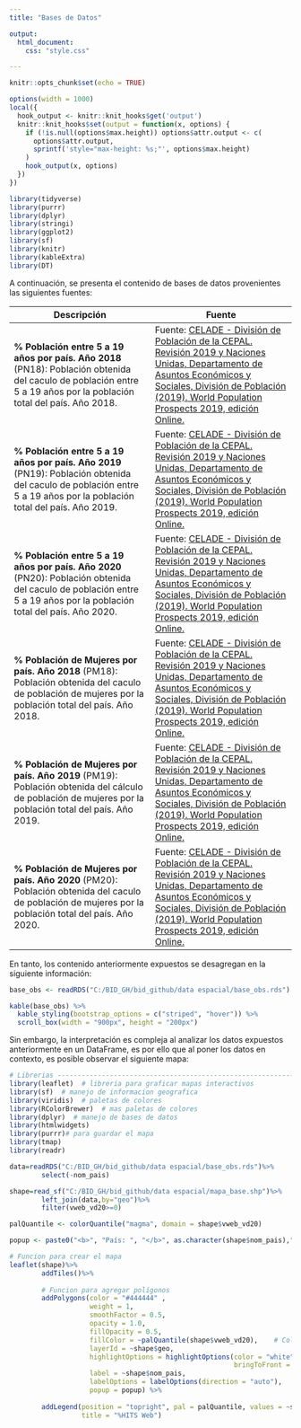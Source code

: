 ```yaml
---
title: "Bases de Datos"

output:
  html_document:
    css: "style.css"

---
```



```r
knitr::opts_chunk$set(echo = TRUE)
```

```r
options(width = 1000)
local({
  hook_output <- knitr::knit_hooks$get('output')
  knitr::knit_hooks$set(output = function(x, options) {
    if (!is.null(options$max.height)) options$attr.output <- c(
      options$attr.output,
      sprintf('style="max-height: %s;"', options$max.height)
    )
    hook_output(x, options)
  })
})
```





```r
library(tidyverse)
library(purrr)
library(dplyr)
library(stringi)
library(ggplot2)
library(sf)
library(knitr)
library(kableExtra)
library(DT)
```


A continuación, se presenta el contenido de bases de datos provenientes  las siguientes fuentes:


Descripción           | Fuente
--------------------- | ---------------------
**% Población entre 5 a 19 años por país. Año 2018** (PN18): Población obtenida del caculo de población entre 5 a 19 años por la población total del país. Año 2018. |Fuente: [CELADE - División de Población de la CEPAL. Revisión 2019 y Naciones Unidas, Departamento de Asuntos Económicos y Sociales, División de Población (2019). World Population Prospects 2019, edición Online.](https://www.cepal.org/es/temas/proyecciones-demograficas/estimaciones-proyecciones-poblacion-total-urbana-rural-economicamente-activa)
**% Población entre 5 a 19 años por país. Año 2019** (PN19): Población obtenida del caculo de población entre 5 a 19 años por la población total del país. Año 2019.  | Fuente: [CELADE - División de Población de la CEPAL. Revisión 2019 y Naciones Unidas, Departamento de Asuntos Económicos y Sociales, División de Población (2019). World Population Prospects 2019, edición Online.](https://www.cepal.org/es/temas/proyecciones-demograficas/estimaciones-proyecciones-poblacion-total-urbana-rural-economicamente-activa)
**% Población entre 5 a 19 años por país. Año 2020** (PN20): Población obtenida del caculo de población entre 5 a 19 años por la población total del país. Año 2020. | Fuente: [CELADE - División de Población de la CEPAL. Revisión 2019 y Naciones Unidas, Departamento de Asuntos Económicos y Sociales, División de Población (2019). World Population Prospects 2019, edición Online.](https://www.cepal.org/es/temas/proyecciones-demograficas/estimaciones-proyecciones-poblacion-total-urbana-rural-economicamente-activa)
**% Población de Mujeres por país. Año 2018** (PM18): Población obtenida del caculo de población de mujeres por la población total del país. Año 2018. | Fuente: [CELADE - División de Población de la CEPAL. Revisión 2019 y Naciones Unidas, Departamento de Asuntos Económicos y Sociales, División de Población (2019). World Population Prospects 2019, edición Online.](https://www.cepal.org/es/temas/proyecciones-demograficas/estimaciones-proyecciones-poblacion-total-urbana-rural-economicamente-activa)
**% Población de Mujeres por país. Año 2019** (PM19): Población obtenida del cálculo de población de mujeres por la población total del país. Año 2019. | Fuente: [CELADE - División de Población de la CEPAL. Revisión 2019 y Naciones Unidas, Departamento de Asuntos Económicos y Sociales, División de Población (2019). World Population Prospects 2019, edición Online.](https://www.cepal.org/es/temas/proyecciones-demograficas/estimaciones-proyecciones-poblacion-total-urbana-rural-economicamente-activa)
**% Población de Mujeres por país. Año 2020** (PM20): Población obtenida del caculo de población de mujeres por la población total del país. Año 2020. | Fuente: [CELADE - División de Población de la CEPAL. Revisión 2019 y Naciones Unidas, Departamento de Asuntos Económicos y Sociales, División de Población (2019). World Population Prospects 2019, edición Online.](https://www.cepal.org/es/temas/proyecciones-demograficas/estimaciones-proyecciones-poblacion-total-urbana-rural-economicamente-activa)


En tanto, los contenido anteriormente expuestos se desagregan en la siguiente información:

```r

base_obs <- readRDS("C:/BID_GH/bid_github/data espacial/base_obs.rds")
```


```r
kable(base_obs) %>%
  kable_styling(bootstrap_options = c("striped", "hover")) %>%
  scroll_box(width = "900px", height = "200px")
```




Sin embargo, la interpretación es compleja al analizar los datos expuestos anteriormente en un DataFrame, es por ello que al poner los datos en contexto, es posible observar el siguiente mapa:



```r

# Librerias ---------------------------------------------------------------
library(leaflet)  # libreria para graficar mapas interactivos
library(sf)  # manejo de informacion geografica 
library(viridis)  # paletas de colores
library(RColorBrewer)  # mas paletas de colores
library(dplyr)  # manejo de bases de datos
library(htmlwidgets)
library(purrr)# para guardar el mapa
library(tmap)
library(readr)

data=readRDS("C:/BID_GH/bid_github/data espacial/base_obs.rds")%>%
        select(-nom_pais)

shape=read_sf("C:/BID_GH/bid_github/data espacial/mapa_base.shp")%>%
        left_join(data,by="geo")%>%
        filter(vweb_vd20>=0)

palQuantile <- colorQuantile("magma", domain = shape$vweb_vd20)

popup <- paste0("<b>", "País: ", "</b>", as.character(shape$nom_pais),"<br>")

# Funcion para crear el mapa
leaflet(shape)%>%
        addTiles()%>%
        
        # Funcion para agregar polígonos
        addPolygons(color = "#444444" ,
                    weight = 1, 
                    smoothFactor = 0.5,
                    opacity = 1.0,
                    fillOpacity = 0.5,
                    fillColor = ~palQuantile(shape$vweb_vd20),    # Color de llenado
                    layerId = ~shape$geo,                  
                    highlightOptions = highlightOptions(color = "white", weight = 2,
                                                        bringToFront = TRUE), #highlight cuando pasas el cursor
                    label = ~shape$nom_pais,                                  # etiqueta cuando pasas el cursor
                    labelOptions = labelOptions(direction = "auto"),
                    popup = popup) %>%                                        # mostrar el popup
        
        addLegend(position = "topright", pal = palQuantile, values = ~shape$vweb_vd20,
                  title = "%HITS Web")        


```


